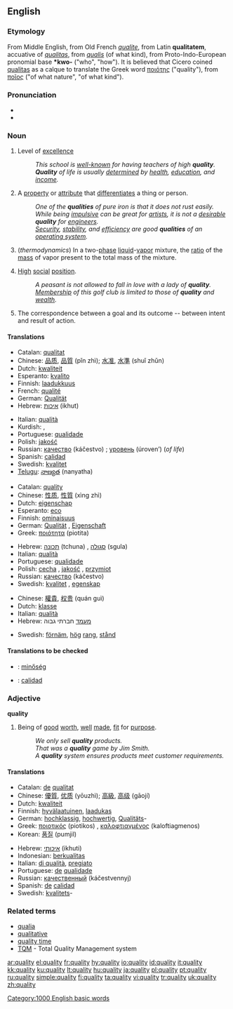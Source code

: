 ==English==

===Etymology===
From Middle English, from Old French ''[[qualite]]'', from Latin '''qualitatem''', accuative of ''[[qualitas]]'', from ''[[qualis]]'' (of what kind), from Proto-Indo-European pronomial base '''*kwo-''' ("who", "how"). It is believed that Cicero coined [[qualitas]] as a calque to translate the Greek word [[ποιότης]] ("quality"), from [[ποῖος]] ("of what nature", "of what kind").

===Pronunciation===
*{{IPA|/'kwɒl.ɪ.tɪ/}}
*{{audio|en-us-quality.ogg|Audio (US)}}

===Noun===
{{en-noun|qualit|ies}}

# {{uncountable}} Level of [[excellence]]
#:''This school is [[well-known]] for having teachers of high '''quality'''.''
#:'''''Quality''' of life is usually [[determined]] by [[health]], [[education]], and [[income]].''
# {{countable}} A [[property]] or [[attribute]] that [[differentiate]]s a thing or person.
#:''One of the '''qualities''' of pure iron is that it does not rust easily.''
#:''While being [[impulsive]] can be great for [[artists]], it is not a [[desirable]] '''quality''' for [[engineers]].''
#:''[[security|Security]], [[stability]], and [[efficiency]] are good '''qualities''' of an [[operating system]].''
# (''thermodynamics'') In a two-[[phase]] [[liquid]]-[[vapor]] mixture, the [[ratio]] of the [[mass]] of vapor present to the total mass of the mixture.
# {{archaic}} [[high|High]] [[social]] [[position]].
#:''A peasant is not allowed to fall in love with a lady of '''quality'''.''
#:''[[membership|Membership]] of this golf club is limited to those of '''quality''' and [[wealth]].''
# The correspondence between a goal and its outcome -- between intent and result of action.

====Translations====
{{trans-top|Level of excellence}}
*Catalan: [[qualitat]] {{f}}
*Chinese: [[品质]], [[品質]] (pǐn zhì); [[水准]], [[水準]] (shuǐ zhǔn)
*Dutch: [[kwaliteit]] {{f}}
*Esperanto: [[kvalito]]
*Finnish: [[laadukkuus]]
*French: [[qualité]]
*German: [[Qualität]] {{f}}
*Hebrew: [[איכות]] (ikhut) {{f}}
{{trans-mid}}
*Italian: [[qualità]] {{f}}
*Kurdish: {{KUchar|[[چۆنیی]]}}, {{KUchar|[[چۆنێتیی]]}}
*Portuguese: [[qualidade]] {{f}}
*Polish: [[jakość]] {{f}}
*Russian: [[качество]] (káčestvo) {{n}}; [[уровень]] (úroven’) {{m}} (''of life'')
*Spanish: [[calidad]]
*Swedish: [[kvalitet]] {{c}}
*[[Telugu]]: [[నాణ్యత]] (nanyatha)
{{trans-bottom}}

{{trans-top|A differentiating property or attribute}}
*Catalan: [[quality]] {{f}}
*Chinese: [[性质]], [[性質]] (xìng zhì)
*Dutch: [[eigenschap]] {{f}}
*Esperanto: [[eco]]
*Finnish: [[ominaisuus]]
*German: [[Qualität]] {{f}}, [[Eigenschaft]] {{f}}
*Greek: [[ποιότητα]] (piotita) {{f}}
{{trans-mid}}
*Hebrew: [[תכונה]] (tchuna) {{f}}, [[סגולה]] (sgula) {{f}}
*Italian: [[qualità]] {{f}}
*Portuguese: [[qualidade]] {{f}}
*Polish: [[cecha]] {{f}}, [[jakość]] {{f}}, [[przymiot]] {{m}}
*Russian: [[качество]] (káčestvo) {{n}}
*Swedish: [[kvalitet]] {{c}}, [[egenskap]] {{c}}
{{trans-bottom}}

{{trans-top|the ratio of the mass of vapor present to the total mass of a two-phase liquid-vapor mixture}}
{{trans-mid}}
{{trans-bottom}}

{{trans-top|High social position}}
*Chinese: [[權貴]], [[权贵]] (quán guì)
*Dutch: [[klasse]] {{f}}
*Italian: [[qualità]] {{f}}
*Hebrew: [[מעמד]] חברתי גבוה
{{trans-mid}}
*Swedish: [[förnäm]], [[hög]] [[rang]], [[stånd]]
{{trans-bottom}}

{{trans-top|The correspondence between a goal and it's outcome}}
{{trans-mid}}
{{trans-bottom}}

====Translations to be checked====
{{checktrans}}

*{{ttbc|Hungarian}}: [[minőség]]
*{{ttbc|Spanish}}: [[calidad]]

===Adjective===
'''quality'''

# Being of [[good]] [[worth]], [[well]] [[made]], [[fit]] for [[purpose]].
#:''We only sell '''quality''' products.''
#:''That was a '''quality''' game by Jim Smith.''
#:''A '''quality''' system ensures products meet customer requirements.''

====Translations====
{{top}}
*Catalan: [[de]] [[qualitat]]
*Chinese: [[優質]], [[优质]] (yōuzhì); [[高級]], [[高级]] (gāojí)
*Dutch: [[kwaliteit]] {{f}}
*Finnish: [[hyvälaatuinen]], [[laadukas]]
*German: [[hochklassig]], [[hochwertig]], [[Qualitäts]]-
*Greek: [[ποιοτικός]] (piotikos) {{m}}, [[καλοφτιαγμένος]] (kaloftiagmenos) {{m}}
*Korean: [[품질]] (pumjil)
{{mid}}
*Hebrew: [[איכותי]] (ikhuti)
*Indonesian: [[berkualitas]]
*Italian: [[di qualità]], [[pregiato]] {{m}}
*Portuguese: [[de]] [[qualidade]]
*Russian: [[качественный]] (káčestvennyj)
*Spanish: [[de]] [[calidad]]
*Swedish: [[kvalitet]]s-
{{bottom}}

===Related terms===
*[[qualia]]
*[[qualitative]]
*[[quality time]]
*[[TQM]] - Total Quality Management system

[[Category:1000 English basic words]]

[[ar:quality]]
[[el:quality]]
[[fr:quality]]
[[hy:quality]]
[[io:quality]]
[[id:quality]]
[[it:quality]]
[[kk:quality]]
[[ku:quality]]
[[lt:quality]]
[[hu:quality]]
[[ja:quality]]
[[pl:quality]]
[[pt:quality]]
[[ru:quality]]
[[simple:quality]]
[[fi:quality]]
[[ta:quality]]
[[vi:quality]]
[[tr:quality]]
[[uk:quality]]
[[zh:quality]]